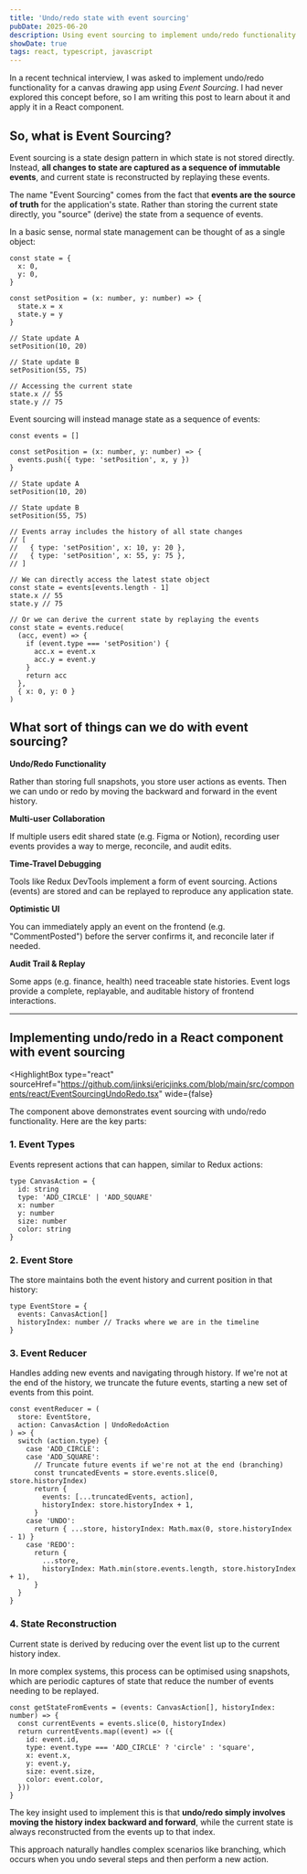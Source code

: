 ```yaml
---
title: 'Undo/redo state with event sourcing'
pubDate: 2025-06-20
description: Using event sourcing to implement undo/redo functionality in a React component.
showDate: true
tags: react, typescript, javascript
---
```



In a recent technical interview, I was asked to implement undo/redo functionality for a canvas drawing app using _Event Sourcing_. I had never explored this concept before, so I am writing this post to learn about it and apply it in a React component.

## So, what is Event Sourcing?

Event sourcing is a state design pattern in which state is not stored directly. Instead, **all changes to state are captured as a sequence of immutable events**, and current state is reconstructed by replaying these events.

The name "Event Sourcing" comes from the fact that **events are the source of truth** for the application's state. Rather than storing the current state directly, you "source" (derive) the state from a sequence of events.

In a basic sense, normal state management can be thought of as a single object:

```tsx
const state = {
  x: 0,
  y: 0,
}

const setPosition = (x: number, y: number) => {
  state.x = x
  state.y = y
}

// State update A
setPosition(10, 20)

// State update B
setPosition(55, 75)

// Accessing the current state
state.x // 55
state.y // 75
```

Event sourcing will instead manage state as a sequence of events:

```tsx
const events = []

const setPosition = (x: number, y: number) => {
  events.push({ type: 'setPosition', x, y })
}

// State update A
setPosition(10, 20)

// State update B
setPosition(55, 75)

// Events array includes the history of all state changes
// [
//   { type: 'setPosition', x: 10, y: 20 },
//   { type: 'setPosition', x: 55, y: 75 },
// ]

// We can directly access the latest state object
const state = events[events.length - 1]
state.x // 55
state.y // 75

// Or we can derive the current state by replaying the events
const state = events.reduce(
  (acc, event) => {
    if (event.type === 'setPosition') {
      acc.x = event.x
      acc.y = event.y
    }
    return acc
  },
  { x: 0, y: 0 }
)
```

## What sort of things can we do with event sourcing?

**Undo/Redo Functionality**

Rather than storing full snapshots, you store user actions as events. Then we can undo or redo by moving the backward and forward in the event history.

**Multi-user Collaboration**

If multiple users edit shared state (e.g. Figma or Notion), recording user events provides a way to merge, reconcile, and audit edits.

**Time-Travel Debugging**

Tools like Redux DevTools implement a form of event sourcing. Actions (events) are stored and can be replayed to reproduce any application state.

**Optimistic UI**

You can immediately apply an event on the frontend (e.g. "CommentPosted") before the server confirms it, and reconcile later if needed.

**Audit Trail & Replay**

Some apps (e.g. finance, health) need traceable state histories. Event logs provide a complete, replayable, and auditable history of frontend interactions.

---

## Implementing undo/redo in a React component with event sourcing

<HighlightBox
  type="react"
  sourceHref="https://github.com/jinksi/ericjinks.com/blob/main/src/components/react/EventSourcingUndoRedo.tsx"
  wide={false}
>
  <EventSourcingUndoRedo client:load />
</HighlightBox>

The component above demonstrates event sourcing with undo/redo functionality. Here are the key parts:

### 1. Event Types

Events represent actions that can happen, similar to Redux actions:

```tsx
type CanvasAction = {
  id: string
  type: 'ADD_CIRCLE' | 'ADD_SQUARE'
  x: number
  y: number
  size: number
  color: string
}
```

### 2. Event Store

The store maintains both the event history and current position in that history:

```tsx
type EventStore = {
  events: CanvasAction[]
  historyIndex: number // Tracks where we are in the timeline
}
```

### 3. Event Reducer

Handles adding new events and navigating through history. If we're not at the end of the history, we truncate the future events, starting a new set of events from this point.

```tsx
const eventReducer = (
  store: EventStore,
  action: CanvasAction | UndoRedoAction
) => {
  switch (action.type) {
    case 'ADD_CIRCLE':
    case 'ADD_SQUARE':
      // Truncate future events if we're not at the end (branching)
      const truncatedEvents = store.events.slice(0, store.historyIndex)
      return {
        events: [...truncatedEvents, action],
        historyIndex: store.historyIndex + 1,
      }
    case 'UNDO':
      return { ...store, historyIndex: Math.max(0, store.historyIndex - 1) }
    case 'REDO':
      return {
        ...store,
        historyIndex: Math.min(store.events.length, store.historyIndex + 1),
      }
  }
}
```

### 4. State Reconstruction

Current state is derived by reducing over the event list up to the current history index.

In more complex systems, this process can be optimised using snapshots, which are periodic captures of state that reduce the number of events needing to be replayed.

```tsx
const getStateFromEvents = (events: CanvasAction[], historyIndex: number) => {
  const currentEvents = events.slice(0, historyIndex)
  return currentEvents.map((event) => ({
    id: event.id,
    type: event.type === 'ADD_CIRCLE' ? 'circle' : 'square',
    x: event.x,
    y: event.y,
    size: event.size,
    color: event.color,
  }))
}
```

The key insight used to implement this is that **undo/redo simply involves moving the history index backward and forward**, while the current state is always reconstructed from the events up to that index.

This approach naturally handles complex scenarios like branching, which occurs when you undo several steps and then perform a new action.
